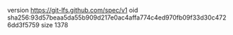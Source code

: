 version https://git-lfs.github.com/spec/v1
oid sha256:93d57beaa5da55b909d217e0ac4affa774c4ed970fb09f33d30c4726dd3f5759
size 1378
